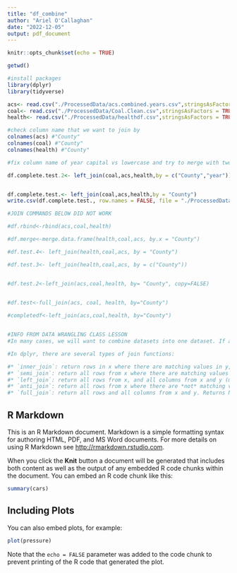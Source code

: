 ```yaml
---
title: "df_combine"
author: "Ariel O'Callaghan"
date: "2022-12-05"
output: pdf_document
---
```


```r
knitr::opts_chunk$set(echo = TRUE)

getwd()

#install packages
library(dplyr)
library(tidyverse)

acs<- read.csv("./ProcessedData/acs.combined.years.csv",stringsAsFactors = TRUE)
coal<- read.csv("./ProcessedData/Coal.Clean.csv",stringsAsFactors = TRUE)
health<- read.csv("./ProcessedData/healthdf.csv",stringsAsFactors = TRUE)

#check column name that we want to join by
colnames(acs) #"County" 
colnames(coal) #"County"
colnames(health) #"County"  

#fix column name of year capital vs lowercase and try to merge with two variables. 

df.complete.test.2<- left_join(coal,acs,health,by = c("County","year"))


df.complete.test.<- left_join(coal,acs,health,by = "County")
write.csv(df.complete.test., row.names = FALSE, file = "./ProcessedData/df.complete.test.csv") 

#JOIN COMMANDS BELOW DID NOT WORK

#df.rbind<-rbind(acs,coal,health)

#df.merge<-merge.data.frame(health,coal,acs, by.x = "County")

#df.test.4<- left_join(health,coal,acs, by = "County")

#df.test.3<- left_join(health,coal,acs, by = c("County"))


#df.test.2<-left_join(acs,coal,health, by= "County", copy=FALSE)
          

#df.test<-full_join(acs, coal, health, by="County")

#completedf<-left_join(acs,coal,health, by="County")


#INFO FROM DATA WRANGLING CLASS LESSON
#In many cases, we will want to combine datasets into one dataset. If all column names match, the data frames can be combined with the `rbind` function. If some column names match and some column names don't match, we can combine the data frames using a "join" function according to common conditions that exist in the matching columns. We will demonstrate this with the NTL-LTER physical and nutrient datasets, where we have specific instances when physical and nutrient data were collected on the same date, at the same lake, and at the same depth. 

#In dplyr, there are several types of join functions: 

#* `inner_join`: return rows in x where there are matching values in y, and all columns in x and y (mutating join).
#* `semi_join`: return all rows from x where there are matching values in  y, keeping just columns from x (filtering join).
#* `left_join`: return all rows from x, and all columns from x and y (mutating join).
#* `anti_join`: return all rows from x where there are *not* matching values in y, keeping just columns from x (filtering join).
#* `full_join`: return all rows and all columns from x and y. Returns NA for missing values (mutating join).
```

## R Markdown

This is an R Markdown document. Markdown is a simple formatting syntax for authoring HTML, PDF, and MS Word documents. For more details on using R Markdown see <http://rmarkdown.rstudio.com>.

When you click the **Knit** button a document will be generated that includes both content as well as the output of any embedded R code chunks within the document. You can embed an R code chunk like this:

```r
summary(cars)
```

## Including Plots

You can also embed plots, for example:

```r
plot(pressure)
```

Note that the `echo = FALSE` parameter was added to the code chunk to prevent printing of the R code that generated the plot.
